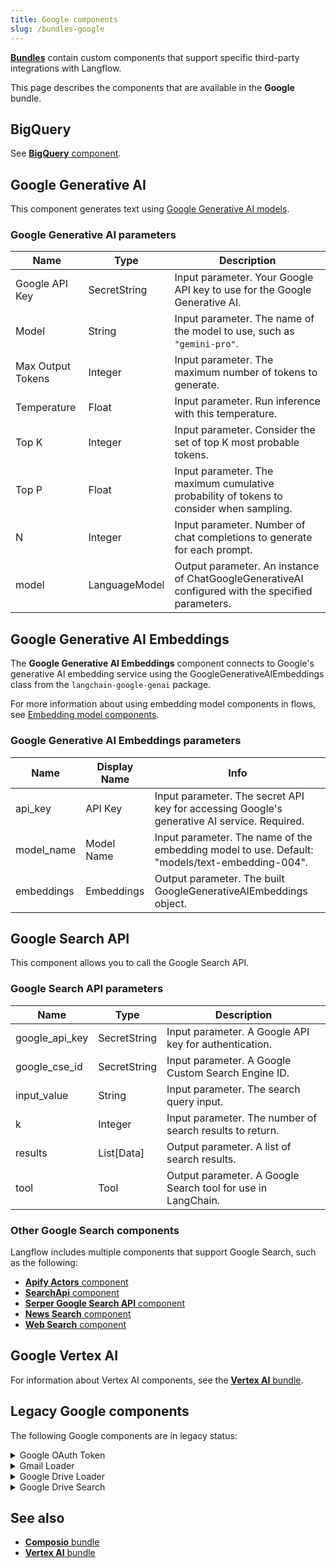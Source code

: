 ```yaml
---
title: Google components
slug: /bundles-google
---
```



<Icon name="Blocks" aria-hidden="true" /> [**Bundles**](/components-bundle-components) contain custom components that support specific third-party integrations with Langflow.

This page describes the components that are available in the **Google** bundle.

## BigQuery

See [**BigQuery** component](/integrations-google-big-query).

## Google Generative AI

This component generates text using [Google Generative AI models](https://cloud.google.com/vertex-ai/docs/).

### Google Generative AI parameters

| Name | Type | Description |
|------|------|-------------|
| Google API Key | SecretString | Input parameter. Your Google API key to use for the Google Generative AI. |
| Model | String | Input parameter. The name of the model to use, such as `"gemini-pro"`. |
| Max Output Tokens | Integer | Input parameter. The maximum number of tokens to generate. |
| Temperature | Float | Input parameter. Run inference with this temperature. |
| Top K | Integer | Input parameter. Consider the set of top K most probable tokens. |
| Top P | Float | Input parameter. The maximum cumulative probability of tokens to consider when sampling. |
| N | Integer | Input parameter. Number of chat completions to generate for each prompt. |
| model | LanguageModel | Output parameter. An instance of ChatGoogleGenerativeAI configured with the specified parameters. |

## Google Generative AI Embeddings

The **Google Generative AI Embeddings** component connects to Google's generative AI embedding service using the GoogleGenerativeAIEmbeddings class from the `langchain-google-genai` package.

For more information about using embedding model components in flows, see [Embedding model components](/components-embedding-models).

### Google Generative AI Embeddings parameters

| Name | Display Name | Info |
|------|--------------|------|
| api_key | API Key | Input parameter. The secret API key for accessing Google's generative AI service. Required. |
| model_name | Model Name | Input parameter. The name of the embedding model to use. Default: "models/text-embedding-004". |
| embeddings | Embeddings | Output parameter. The built GoogleGenerativeAIEmbeddings object. |

## Google Search API

This component allows you to call the Google Search API.

### Google Search API parameters

| Name | Type | Description |
|------|------|-------------|
| google_api_key | SecretString | Input parameter. A Google API key for authentication. |
| google_cse_id | SecretString | Input parameter. A Google Custom Search Engine ID. |
| input_value | String | Input parameter. The search query input. |
| k | Integer | Input parameter. The number of search results to return. |
| results | List[Data] | Output parameter. A list of search results. |
| tool | Tool | Output parameter. A Google Search tool for use in LangChain. |

### Other Google Search components

Langflow includes multiple components that support Google Search, such as the following:

* [**Apify Actors** component](/bundles-apify)
* [**SearchApi** component](/bundles-searchapi)
* [**Serper Google Search API** component](/bundles-serper)
* [**News Search** component](/components-data#news-search)
* [**Web Search** component](/components-data#web-search)

## Google Vertex AI

For information about Vertex AI components, see the [**Vertex AI** bundle](/bundles-vertexai).

## Legacy Google components


<PartialLegacy />

The following Google components are in legacy status:

<details>
<summary>Google OAuth Token</summary>

The **Google OAuth Token** component was deprecated in Langflow 1.4.0.

To connect your flows to Google OAuth services, use [Composio components](/bundles-composio).

</details>

<details>
<summary>Gmail Loader</summary>

This component loads emails from Gmail using [Service Account JSON](https://developers.google.com/identity/protocols/oauth2/service-account) credentials and label ID filters.

As an alternative, you can use [Composio components](/bundles-composio) to connect your flows to Google services.

</details>

<details>
<summary>Google Drive Loader</summary>

This component loads documents from Google Drive using [Service Account JSON](https://developers.google.com/identity/protocols/oauth2/service-account) credentials and document ID filters.

While there is no direct replacement, consider using the [**API Request** component](/components-data#api-request) to call the Google Drive API.

</details>

<details>
<summary>Google Drive Search</summary>

This component searches Google Drive using [Service Account JSON](https://developers.google.com/identity/protocols/oauth2/service-account) credentials and various query strings and filters.

While there is no direct replacement, consider using the [**API Request** component](/components-data#api-request) to call the Google Drive API.

</details>

## See also

- [**Composio** bundle](/bundles-composio)
- [**Vertex AI** bundle](/bundles-vertexai)